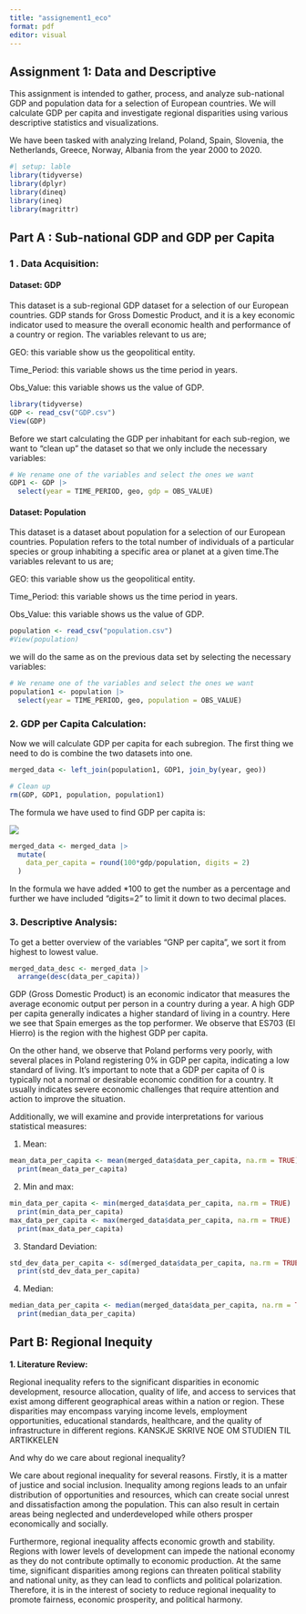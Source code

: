 ```yaml
---
title: "assignement1_eco"
format: pdf
editor: visual
---
```


## Assignment 1: Data and Descriptive

This assignment is intended to gather, process, and analyze sub-national GDP and population data for a selection of European countries.
We will calculate GDP per capita and investigate regional disparities using various descriptive statistics and visualizations.

We have been tasked with analyzing Ireland, Poland, Spain, Slovenia, the Netherlands, Greece, Norway, Albania from the year 2000 to 2020.

```r
#| setup: lable
library(tidyverse)
library(dplyr)
library(dineq)
library(ineq)
library(magrittr)
```

## Part A : Sub-national GDP and GDP per Capita

### **1 . Data Acquisition:**

#### Dataset: GDP

This dataset is a sub-regional GDP dataset for a selection of our European countries.
GDP stands for Gross Domestic Product, and it is a key economic indicator used to measure the overall economic health and performance of a country or region.
The variables relevant to us are;

GEO: this variable show us the geopolitical entity.

Time_Period: this variable shows us the time period in years.

Obs_Value: this variable shows us the value of GDP.

```r
library(tidyverse)
GDP <- read_csv("GDP.csv")
View(GDP)
```

Before we start calculating the GDP per inhabitant for each sub-region, we want to "clean up" the dataset so that we only include the necessary variables:

```r
# We rename one of the variables and select the ones we want
GDP1 <- GDP |> 
  select(year = TIME_PERIOD, geo, gdp = OBS_VALUE)
```

#### Dataset: Population

This dataset is a dataset about population for a selection of our European countries.
Population refers to the total number of individuals of a particular species or group inhabiting a specific area or planet at a given time.The variables relevant to us are;

GEO: this variable show us the geopolitical entity.

Time_Period: this variable shows us the time period in years.

Obs_Value: this variable shows us the value of GDP.

```r
population <- read_csv("population.csv")
#View(population)
```

we will do the same as on the previous data set by selecting the necessary variables:

```r
# We rename one of the variables and select the ones we want
population1 <- population |> 
  select(year = TIME_PERIOD, geo, population = OBS_VALUE)
```

### **2. GDP per Capita Calculation:**

Now we will calculate GDP per capita for each subregion.
The first thing we need to do is combine the two datasets into one.

```r
merged_data <- left_join(population1, GDP1, join_by(year, geo))
```

```r
# Clean up
rm(GDP, GDP1, population, population1)
```

The formula we have used to find GDP per capita is:

![](images/formel.png){fig-align="center"}

```r
merged_data <- merged_data |> 
  mutate(
    data_per_capita = round(100*gdp/population, digits = 2)
  )
```

In the formula we have added \*100 to get the number as a percentage and further we have included "digits=2" to limit it down to two decimal places.

### **3. Descriptive Analysis:**

To get a better overview of the variables "GNP per capita", we sort it from highest to lowest value.

```r
merged_data_desc <- merged_data |> 
  arrange(desc(data_per_capita))
```

GDP (Gross Domestic Product) is an economic indicator that measures the average economic output per person in a country during a year.
A high GDP per capita generally indicates a higher standard of living in a country.
Here we see that Spain emerges as the top performer.
We observe that ES703 (El Hierro) is the region with the highest GDP per capita.

On the other hand, we observe that Poland performs very poorly, with several places in Poland registering 0% in GDP per capita, indicating a low standard of living.
It's important to note that a GDP per capita of 0 is typically not a normal or desirable economic condition for a country.
It usually indicates severe economic challenges that require attention and action to improve the situation.

Additionally, we will examine and provide interpretations for various statistical measures:

1.  Mean:

```r
mean_data_per_capita <- mean(merged_data$data_per_capita, na.rm = TRUE) 
  print(mean_data_per_capita)
```

2.  Min and max:

```r
min_data_per_capita <- min(merged_data$data_per_capita, na.rm = TRUE)
  print(min_data_per_capita)
max_data_per_capita <- max(merged_data$data_per_capita, na.rm = TRUE)
  print(max_data_per_capita)
```

3.  Standard Deviation:

```r
std_dev_data_per_capita <- sd(merged_data$data_per_capita, na.rm = TRUE)
  print(std_dev_data_per_capita)
```

4.  Median:

```r
median_data_per_capita <- median(merged_data$data_per_capita, na.rm = TRUE)
  print(median_data_per_capita)
```

## Part B: Regional Inequity

**1. Literature Review:**

Regional inequality refers to the significant disparities in economic development, resource allocation, quality of life, and access to services that exist among different geographical areas within a nation or region.
These disparities may encompass varying income levels, employment opportunities, educational standards, healthcare, and the quality of infrastructure in different regions.
KANSKJE SKRIVE NOE OM STUDIEN TIL ARTIKKELEN

And why do we care about regional inequality?

We care about regional inequality for several reasons.
Firstly, it is a matter of justice and social inclusion.
Inequality among regions leads to an unfair distribution of opportunities and resources, which can create social unrest and dissatisfaction among the population.
This can also result in certain areas being neglected and underdeveloped while others prosper economically and socially.

Furthermore, regional inequality affects economic growth and stability.
Regions with lower levels of development can impede the national economy as they do not contribute optimally to economic production.
At the same time, significant disparities among regions can threaten political stability and national unity, as they can lead to conflicts and political polarization.
Therefore, it is in the interest of society to reduce regional inequality to promote fairness, economic prosperity, and political harmony.
